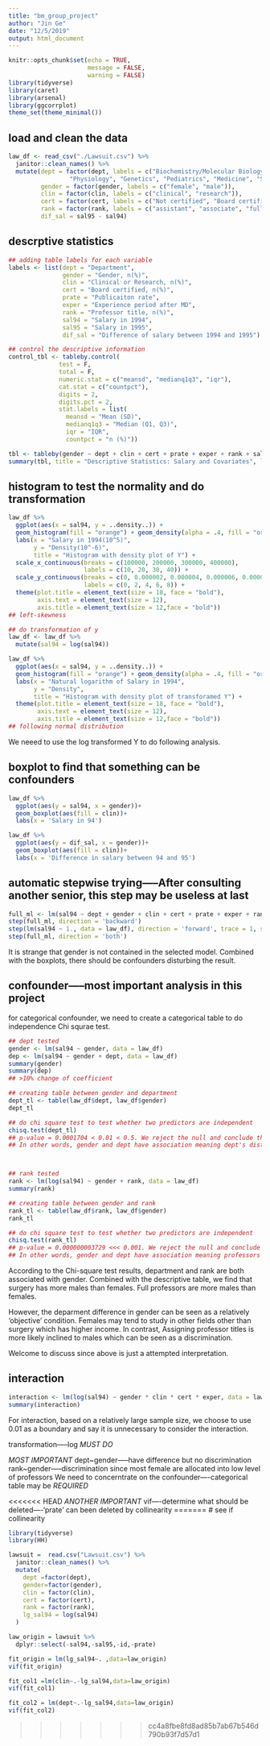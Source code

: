 ```yaml
---
title: "bm_group_project"
author: "Jin Ge"
date: "12/5/2019"
output: html_document
---
```


```r
knitr::opts_chunk$set(echo = TRUE,
                      message = FALSE,
                      warning = FALSE)
library(tidyverse)
library(caret)
library(arsenal)
library(ggcorrplot)
theme_set(theme_minimal())
```

## load and clean the data
```r
law_df <- read_csv("./Lawsuit.csv") %>% 
  janitor::clean_names() %>% 
  mutate(dept = factor(dept, labels = c("Biochemistry/Molecular Biology", 
                 "Physiology", "Genetics", "Pediatrics", "Medicine", "Surgery")),
         gender = factor(gender, labels = c("female", "male")),
         clin = factor(clin, labels = c("clinical", "research")),
         cert = factor(cert, labels = c("Not certified", "Board certified")),
         rank = factor(rank, labels = c("assistant", "associate", "full")),
         dif_sal = sal95 - sal94)
```


## descrptive statistics
```r
## adding table labels for each variable
labels <- list(dept = "Department", 
               gender = "Gender, n(%)", 
               clin = "Clinical or Research, n(%)", 
               cert = "Board certified, n(%)",
               prate = "Publicaiton rate",
               exper = "Experience period after MD", 
               rank = "Professor title, n(%)",
               sal94 = "Salary in 1994",
               sal95 = "Salary in 1995",
               dif_sal = "Difference of salary between 1994 and 1995")

## control the descriptive information 
control_tbl <- tableby.control(
              test = F,
              total = F,
              numeric.stat = c("meansd", "medianq1q3", "iqr"),
              cat.stat = c("countpct"),
              digits = 2,
              digits.pct = 2,
              stat.labels = list(
                meansd = "Mean (SD)",
                medianq1q3 = "Median (Q1, Q3)",
                iqr = "IQR",
                countpct = "n (%)"))

tbl <- tableby(gender ~ dept + clin + cert + prate + exper + rank + sal94 + sal95 + dif_sal, data = law_df, control = control_tbl)
summary(tbl, title = "Descriptive Statistics: Salary and Covariates", labelTranslations = labels, text = T)
```

## histogram to test the normality and do transformation

```r
law_df %>% 
  ggplot(aes(x = sal94, y = ..density..)) + 
  geom_histogram(fill = "orange") + geom_density(alpha = .4, fill = "orange") +
  labs(x = "Salary in 1994(10^5)",
       y = "Density(10^-6)",
       title = "Histogram with density plot of Y") +
  scale_x_continuous(breaks = c(100000, 200000, 300000, 400000),
                     labels = c(10, 20, 30, 40)) +
  scale_y_continuous(breaks = c(0, 0.000002, 0.000004, 0.000006, 0.000008),
                     labels = c(0, 2, 4, 6, 8)) +
  theme(plot.title = element_text(size = 18, face = "bold"),
        axis.text = element_text(size = 12),
        axis.title = element_text(size = 12,face = "bold")) 
## left-skewness

## do transformation of y
law_df <- law_df %>% 
  mutate(sal94 = log(sal94))

law_df %>% 
  ggplot(aes(x = sal94, y = ..density..)) + 
  geom_histogram(fill = "orange") + geom_density(alpha = .4, fill = "orange") +
  labs(x = "Natural logarithm of Salary in 1994",
       y = "Density",
       title = "Histogram with density plot of transforamed Y") +
  theme(plot.title = element_text(size = 18, face = "bold"),
        axis.text = element_text(size = 12),
        axis.title = element_text(size = 12,face = "bold")) 
## following normal distribution
```

We neeed to use the log transformed Y to do following analysis.

## boxplot to find that something can be confounders

```r
law_df %>% 
  ggplot(aes(y = sal94, x = gender))+
  geom_boxplot(aes(fill = clin))+
  labs(x = 'Salary in 94')

law_df %>% 
  ggplot(aes(y = dif_sal, x = gender))+
  geom_boxplot(aes(fill = clin))+
  labs(x = 'Difference in salary between 94 and 95')
```

## automatic stepwise trying-----After consulting another senior, this step may be useless at last

```r
full_ml <- lm(sal94 ~ dept + gender + clin + cert + prate + exper + rank, data = law_df)
step(full_ml, direction = 'backward')
step(lm(sal94 ~ 1., data = law_df), direction = 'forward', trace = 1, scope = formula(full_ml))
step(full_ml, direction = 'both')
```

It is strange that gender is not contained in the selected model. Combined with the boxplots, there should be confounders disturbing the result.


## confounder-----most important analysis in this project
for categorical confounder, we need to create a categorical table to do independence Chi squrae test.

```r
## dept tested
gender <- lm(sal94 ~ gender, data = law_df)
dep <- lm(sal94 ~ gender + dept, data = law_df)
summary(gender)
summary(dep)
## >10% change of coefficient

## creating table between gender and department
dept_tl <- table(law_df$dept, law_df$gender)
dept_tl

## do chi square test to test whether two predictors are independent
chisq.test(dept_tl)
## p-value = 0.0001704 < 0.01 < 0.5. We reject the null and conclude that gender and department are associated.
## In other words, gender and dept have association meaning dept's distribution in gender has significant difference. 



## rank tested
rank <- lm(log(sal94) ~ gender + rank, data = law_df)
summary(rank)

## creating table between gender and rank
rank_tl <- table(law_df$rank, law_df$gender)
rank_tl

## do chi square test to test whether two predictors are independent
chisq.test(rank_tl)
## p-value = 0.000000003729 <<< 0.001. We reject the null and conclude that gender and rank are associated.
## In other words, gender and dept have association meaning professors' title has has a significant difference in gender. 
```

According to the Chi-square test results, department and rank are both associated with gender. Combined with the descriptive table, we find that surgery has more males than females. Full professors are more males than females. 

However, the deparment difference in gender can be seen as a relatively 'objective' condition. Females may tend to study in other fields other than surgery which has higher income. In contrast, Assigning professor titles is more likely inclined to males which can be seen as a discrimination.

Welcome to discuss since above is just a attempted interpretation.


## interaction

```r
interaction <- lm(log(sal94) ~ gender * clin * cert * exper, data = law_df)
summary(interaction)
```
For interaction, based on a relatively large sample size, we choose to use 0.01 as a boundary and say it is unnecessary to consider the interaction.



transformation-----log $MUST$ $DO$

$MOST$ $IMPORTANT$ 
dept~gender-----have difference but no discrimination
rank~gender-----discrimination since most female are allocated into low level of professors
We need to concerntrate on the confounder----categorical table may be $REQUIRED$

<<<<<<< HEAD
$ANOTHER$ $IMPORTANT$
vif----determine what should be deleted----'prate' can been deleted by collinearity
=======
# see if collinearity
```r
library(tidyverse)
library(HH)

lawsuit =  read.csv("Lawsuit.csv") %>% 
  janitor::clean_names() %>% 
  mutate(
    dept =factor(dept),
    gender=factor(gender),
    clin = factor(clin),
    cert = factor(cert),
    rank = factor(rank),
    lg_sal94 = log(sal94)
  )

law_origin = lawsuit %>% 
  dplyr::select(-sal94,-sal95,-id,-prate)

fit_origin = lm(lg_sal94~. ,data=law_origin)
vif(fit_origin)

fit_col1 =lm(clin~.-lg_sal94,data=law_origin)
vif(fit_col1)

fit_col2 = lm(dept~.-lg_sal94,data=law_origin)
vif(fit_col2)


```
>>>>>>> cc4a8fbe8fd8ad85b7ab67b546d790b93f7d57d1


